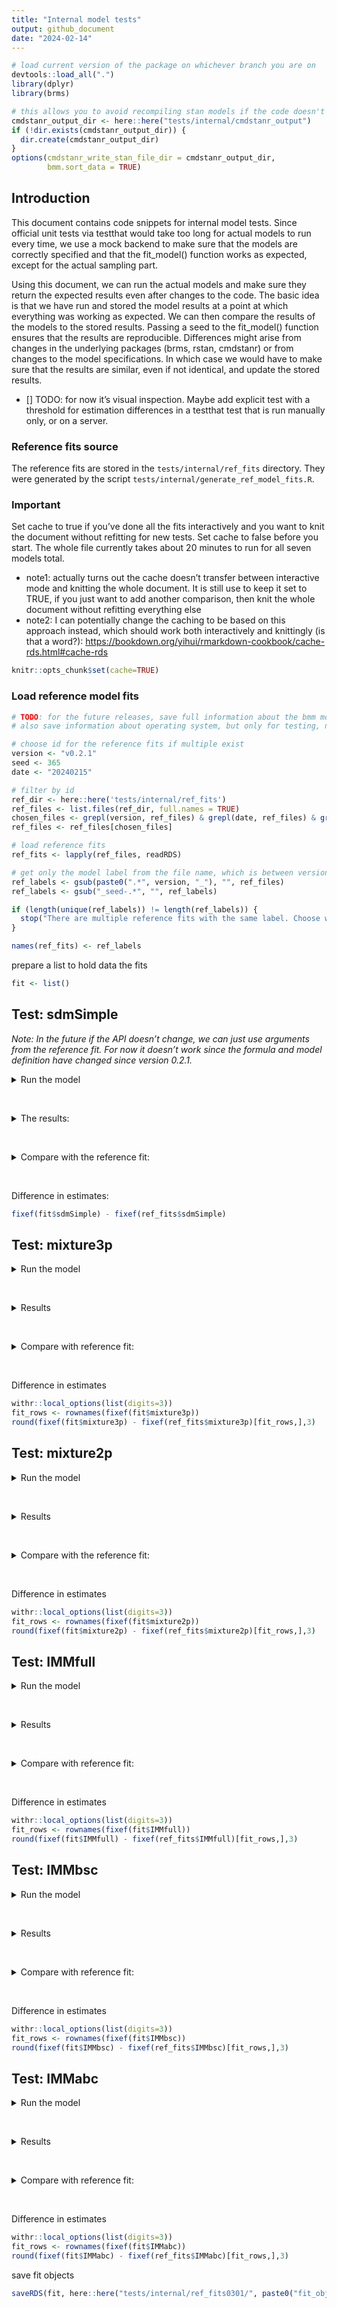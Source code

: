 ```yaml
---
title: "Internal model tests"
output: github_document
date: "2024-02-14"
---
```


```r
# load current version of the package on whichever branch you are on
devtools::load_all(".")
library(dplyr)
library(brms)

# this allows you to avoid recompiling stan models if the code doesn't change
cmdstanr_output_dir <- here::here("tests/internal/cmdstanr_output")
if (!dir.exists(cmdstanr_output_dir)) {
  dir.create(cmdstanr_output_dir)
}
options(cmdstanr_write_stan_file_dir = cmdstanr_output_dir,
        bmm.sort_data = TRUE)
```

## Introduction

This document contains code snippets for internal model tests. Since official unit tests via testthat would take too long for actual models to run every time, we use a mock backend to make sure that the models are correctly specified and that the fit_model() function works as expected, except for the actual sampling part.

Using this document, we can run the actual models and make sure they return the expected results even after changes to the code. The basic idea is that we have run and stored the model results at a point at which everything was working as expected. We can then compare the results of the models to the stored results. Passing a seed to the fit_model() function ensures that the results are reproducible. Differences might arise from changes in the underlying packages (brms, rstan, cmdstanr) or from changes to the model specifications. In which case we would have to make sure that the results are similar, even if not identical, and update the stored results.

-   [] TODO: for now it's visual inspection. Maybe add explicit test with a threshold for estimation differences in a testthat test that is run manually only, or on a server.

### Reference fits source

The reference fits are stored in the `tests/internal/ref_fits` directory. They were generated by the script `tests/internal/generate_ref_model_fits.R`.

### Important

Set cache to true if you've done all the fits interactively and you want to knit the document without refitting for new tests. Set cache to false before you start. The whole file currently takes about 20 minutes to run for all seven models total.

-   note1: actually turns out the cache doesn't transfer between interactive mode and knitting the whole document. It is still use to keep it set to TRUE, if you just want to add another comparison, then knit the whole document without refitting everything else
-   note2: I can potentially change the caching to be based on this approach instead, which should work both interactively and knittingly (is that a word?): <https://bookdown.org/yihui/rmarkdown-cookbook/cache-rds.html#cache-rds>

```r
knitr::opts_chunk$set(cache=TRUE)
```

### Load reference model fits

```r
# TODO: for the future releases, save full information about the bmm model components in the reference fits
# also save information about operating system, but only for testing, not for general usage

# choose id for the reference fits if multiple exist
version <- "v0.2.1"
seed <- 365
date <- "20240215"

# filter by id
ref_dir <- here::here('tests/internal/ref_fits')
ref_files <- list.files(ref_dir, full.names = TRUE)
chosen_files <- grepl(version, ref_files) & grepl(date, ref_files) & grepl(paste0("seed-",seed), ref_files)
ref_files <- ref_files[chosen_files]

# load reference fits
ref_fits <- lapply(ref_files, readRDS)

# get only the model label from the file name, which is between version_ and _seed, 
ref_labels <- gsub(paste0(".*", version, "_"), "", ref_files)
ref_labels <- gsub("_seed-.*", "", ref_labels)

if (length(unique(ref_labels)) != length(ref_labels)) {
  stop("There are multiple reference fits with the same label. Choose which files to keep manually")
}

names(ref_fits) <- ref_labels
```

prepare a list to hold data the fits

```r
fit <- list()
```

## Test: sdmSimple

*Note: In the future if the API doesn't change, we can just use arguments from the reference fit. For now it doesn't work since the formula and model definition have changed since version 0.2.1.*

<details>

<summary>Run the model</summary>

```r
data <- ref_fits$sdmSimple$data

formula <- bmf(c ~ 0 + SetSize,
               kappa ~ 1)

model <- sdmSimple('dev_rad')

fit$sdmSimple <- fit_model(formula, data, model,
                           parallel = TRUE,
                           chains = 4,
                           iter = 500,
                           refresh = 500,
                           init = 1,
                           silent = 2,
                           backend = 'cmdstanr',
                           seed = seed)
```

</details>

</br>

<details>

<summary>The results:</summary>

```r
summary(fit$sdmSimple)
```

</details>

</br>

<details>

<summary>Compare with the reference fit:</summary>

```r
summary(ref_fits$sdmSimple)
```

</details>

</br>

Difference in estimates:

```r
fixef(fit$sdmSimple) - fixef(ref_fits$sdmSimple)
```

## Test: mixture3p

<details>

<summary>Run the model</summary>

```r
data <- ref_fits$mixture3p$data

formula <- bmf(thetat ~ 0 + SetSize,
               thetant ~ 0 + SetSize,
               kappa ~ 0 + SetSize)

model <- mixture3p(resp_err = 'dev_rad',
                   nt_features = paste0("Item", 2:4,"_Col_rad"),
                   setsize = "SetSize")

fit$mixture3p <- fit_model(formula, data, model,
                           parallel = TRUE,
                           chains = 4,
                           iter = 500,
                           refresh = 500,
                           init = 1,
                           silent = 2,
                           backend = 'cmdstanr',
                           seed = seed)
```

</details>

</br>

<details>

<summary>Results</summary>

```r
summary(fit$mixture3p)
```

</details>

</br>

<details>

<summary>Compare with reference fit:</summary>

```r
ref_fits$mixture3p
```

</details>

</br>

Difference in estimates

```r
withr::local_options(list(digits=3))
fit_rows <- rownames(fixef(fit$mixture3p))
round(fixef(fit$mixture3p) - fixef(ref_fits$mixture3p)[fit_rows,],3)
```

## Test: mixture2p

<details>

<summary>Run the model</summary>

```r
data <- ref_fits$mixture2p$data

formula <- bmf(thetat ~ 0 + SetSize,
               kappa ~ 0 + SetSize)

model <- mixture2p(resp_err = 'dev_rad')

fit$mixture2p <- fit_model(formula, data, model,
                           parallel = TRUE,
                           chains = 4,
                           iter = 2000,
                           refresh = 500,
                           init = 1,
                           silent = 2,
                           backend = 'cmdstanr',
                           seed = seed)
```

</details>

</br>

<details>

<summary>Results</summary>

```r
summary(fit$mixture2p)
```

</details>

</br>

<details>

<summary>Compare with the reference fit:</summary>

```r
summary(ref_fits$mixture2p)
```

</details>

</br>

Difference in estimates

```r
withr::local_options(list(digits=3))
fit_rows <- rownames(fixef(fit$mixture2p))
round(fixef(fit$mixture2p) - fixef(ref_fits$mixture2p)[fit_rows,],3)
```

## Test: IMMfull

<details>

<summary>Run the model</summary>

```r
data <- ref_fits$IMMfull$data

formula <- bmf(a ~ 0 + SetSize,
               c ~ 0 + SetSize,
               s ~ 0 + SetSize,
               kappa ~ 0 + SetSize)

model <- IMMfull(resp_err = 'dev_rad',
                 nt_features = paste0("Item", 2:4,"_Col_rad"),
                 nt_distances = paste0("Item", 2:4,"_Pos_rad"),
                 setsize = "SetSize")

fit$IMMfull <- fit_model(formula, data, model,
                           parallel = TRUE,
                           chains = 4,
                           iter = 500,
                           refresh = 500,
                           init = 1,
                           silent = 2,
                           backend = 'cmdstanr',
                           seed = seed)
```

</details>

</br>

<details>

<summary>Results</summary>

```r
summary(fit$IMMfull)
```

</details>

</br>

<details>

<summary>Compare with reference fit:</summary>

```r
ref_fits$IMMfull
```

</details>

</br>

Difference in estimates

```r
withr::local_options(list(digits=3))
fit_rows <- rownames(fixef(fit$IMMfull))
round(fixef(fit$IMMfull) - fixef(ref_fits$IMMfull)[fit_rows,],3)
```

## Test: IMMbsc

<details>

<summary>Run the model</summary>

```r
data <- ref_fits$IMMbsc$data

formula <- bmf(c ~ 0 + SetSize,
               s ~ 0 + SetSize,
               kappa ~ 0 + SetSize)

model <- IMMbsc(resp_err = 'dev_rad',
                nt_features = paste0("Item", 2:4,"_Col_rad"),
                nt_distances = paste0("Item", 2:4,"_Pos_rad"),
                setsize = "SetSize")

fit$IMMbsc <- fit_model(formula, data, model,
                        parallel = TRUE,
                        chains = 4,
                        iter = 500,
                        refresh = 500,
                        init = 1,
                        silent = 2,
                        backend = 'cmdstanr',
                        seed = seed)
```

</details>

</br>

<details>

<summary>Results</summary>

```r
summary(fit$IMMbsc)
```

</details>

</br>

<details>

<summary>Compare with reference fit:</summary>

```r
ref_fits$IMMbsc
```

</details>

</br>

Difference in estimates

```r
withr::local_options(list(digits=3))
fit_rows <- rownames(fixef(fit$IMMbsc))
round(fixef(fit$IMMbsc) - fixef(ref_fits$IMMbsc)[fit_rows,],3)
```

## Test: IMMabc

<details>

<summary>Run the model</summary>

```r
data <- ref_fits$IMMabc$data

formula <- bmf(a ~ 0 + SetSize,
               c ~ 0 + SetSize,
               kappa ~ 0 + SetSize)

model <- IMMabc(resp_err = 'dev_rad',
                nt_features = paste0("Item", 2:4,"_Col_rad"),
                setsize = "SetSize")

fit$IMMabc <- fit_model(formula, data, model,
                        parallel = TRUE,
                        chains = 4,
                        iter = 500,
                        refresh = 500,
                        init = 1,
                        silent = 2,
                        backend = 'cmdstanr',
                        seed = seed)
```

</details>

</br>

<details>

<summary>Results</summary>

```r
summary(fit$IMMabc)
```

</details>

</br>

<details>

<summary>Compare with reference fit:</summary>

```r
ref_fits$IMMabc
```

</details>

</br>

Difference in estimates

```r
withr::local_options(list(digits=3))
fit_rows <- rownames(fixef(fit$IMMabc))
round(fixef(fit$IMMabc) - fixef(ref_fits$IMMabc)[fit_rows,],3)
```


save fit objects

```r
saveRDS(fit, here::here("tests/internal/ref_fits0301/", paste0("fit_objects_", packageVersion('bmm'), "_seed-", seed, "_", date, ".rds")))
```
